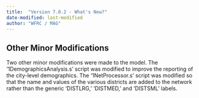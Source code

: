 ```yaml
---
title:  "Version 7.0.2 - What's New?"
date-modified: last-modified
author: "WFRC / MAG"
---
```


## Other Minor Modifications
Two other minor modifications were made to the model. The '1DemographicsAnalysis.s' script was modified to improve the reporting of the city-level demographics. The '1NetProcessor.s' script was modified so that the name and values of the various districts are added to the network rather than the generic 'DISTLRG,' 'DISTMED,' and 'DISTSML' labels.
